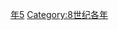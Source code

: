 {{Catnav|頁面分類|历史|歷史時代|年|8世纪各年}}

{{catmore}}
{{Commons category|775}}

[[Category:770年代|年5]]
[[Category:8世纪各年|Category:8世纪各年]]